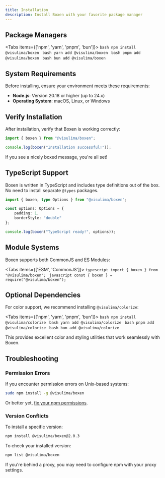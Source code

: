 ```yaml
---
title: Installation
description: Install Boxen with your favorite package manager
---
```



## Package Managers

<Tabs items={['npm', 'yarn', 'pnpm', 'bun']}>
  <Tab value="npm">
    ```bash
    npm install @visulima/boxen
    ```
  </Tab>
  <Tab value="yarn">
    ```bash
    yarn add @visulima/boxen
    ```
  </Tab>
  <Tab value="pnpm">
    ```bash
    pnpm add @visulima/boxen
    ```
  </Tab>
  <Tab value="bun">
    ```bash
    bun add @visulima/boxen
    ```
  </Tab>
</Tabs>

## System Requirements

<Callout type="info">
Before installing, ensure your environment meets these requirements:

- **Node.js**: Version 20.18 or higher (up to 24.x)
- **Operating System**: macOS, Linux, or Windows
</Callout>

## Verify Installation

After installation, verify that Boxen is working correctly:

```typescript
import { boxen } from "@visulima/boxen";

console.log(boxen("Installation successful!"));
```

If you see a nicely boxed message, you're all set!

## TypeScript Support

Boxen is written in TypeScript and includes type definitions out of the box. No need to install separate `@types` packages.

```typescript
import { boxen, type Options } from "@visulima/boxen";

const options: Options = {
    padding: 1,
    borderStyle: "double"
};

console.log(boxen("TypeScript ready!", options));
```

## Module Systems

Boxen supports both CommonJS and ES Modules:

<Tabs items={['ESM', 'CommonJS']}>
  <Tab value="ESM">
    ```typescript
    import { boxen } from "@visulima/boxen";
    ```
  </Tab>
  <Tab value="CommonJS">
    ```javascript
    const { boxen } = require("@visulima/boxen");
    ```
  </Tab>
</Tabs>

## Optional Dependencies

For color support, we recommend installing `@visulima/colorize`:

<Tabs items={['npm', 'yarn', 'pnpm', 'bun']}>
  <Tab value="npm">
    ```bash
    npm install @visulima/colorize
    ```
  </Tab>
  <Tab value="yarn">
    ```bash
    yarn add @visulima/colorize
    ```
  </Tab>
  <Tab value="pnpm">
    ```bash
    pnpm add @visulima/colorize
    ```
  </Tab>
  <Tab value="bun">
    ```bash
    bun add @visulima/colorize
    ```
  </Tab>
</Tabs>

This provides excellent color and styling utilities that work seamlessly with Boxen.

## Troubleshooting

### Permission Errors

If you encounter permission errors on Unix-based systems:

```bash
sudo npm install -g @visulima/boxen
```

Or better yet, [fix your npm permissions](https://docs.npmjs.com/resolving-eacces-permissions-errors-when-installing-packages-globally).

### Version Conflicts

To install a specific version:

```bash
npm install @visulima/boxen@2.0.3
```

To check your installed version:

```bash
npm list @visulima/boxen
```

<Callout type="warn">
If you're behind a proxy, you may need to configure npm with your proxy settings.
</Callout>
